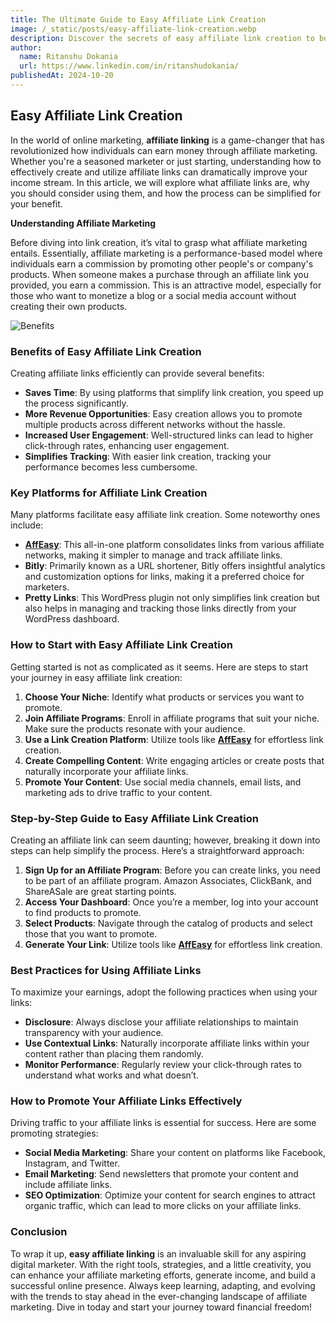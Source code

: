 ---
title: The Ultimate Guide to Easy Affiliate Link Creation
image: /_static/posts/easy-affiliate-link-creation.webp
description: Discover the secrets of easy affiliate link creation to boost your earnings in affiliate marketing. Learn step-by-step methods, best practices, and more in this comprehensive guide.
author:
  name: Ritanshu Dokania
  url: https://www.linkedin.com/in/ritanshudokania/
publishedAt: 2024-10-20
---

## **Easy Affiliate Link Creation**

In the world of online marketing, **affiliate linking** is a game-changer that has revolutionized how individuals can earn money through affiliate marketing. Whether you're a seasoned marketer or just starting, understanding how to effectively create and utilize affiliate links can dramatically improve your income stream. In this article, we will explore what affiliate links are, why you should consider using them, and how the process can be simplified for your benefit.

**Understanding Affiliate Marketing**

Before diving into link creation, it’s vital to grasp what affiliate marketing entails. Essentially, affiliate marketing is a performance-based model where individuals earn a commission by promoting other people's or company's products. When someone makes a purchase through an affiliate link you provided, you earn a commission. This is an attractive model, especially for those who want to monetize a blog or a social media account without creating their own products.

<Image
  alt="Benefits"
  src="/_static/posts/benefits.webp"
  width={1200}
  height={630}
/>
### **Benefits of Easy Affiliate Link Creation**

Creating affiliate links efficiently can provide several benefits:

- **Saves Time**: By using platforms that simplify link creation, you speed up the process significantly.
- **More Revenue Opportunities**: Easy creation allows you to promote multiple products across different networks without the hassle.
- **Increased User Engagement**: Well-structured links can lead to higher click-through rates, enhancing user engagement.
- **Simplifies Tracking**: With easier link creation, tracking your performance becomes less cumbersome.

### **Key Platforms for Affiliate Link Creation**

Many platforms facilitate easy affiliate link creation. Some noteworthy ones include:

- [**AffEasy**](https://affeasy.link/): This all-in-one platform consolidates links from various affiliate networks, making it simpler to manage and track affiliate links.
- **Bitly**: Primarily known as a URL shortener, Bitly offers insightful analytics and customization options for links, making it a preferred choice for marketers.
- **Pretty Links**: This WordPress plugin not only simplifies link creation but also helps in managing and tracking those links directly from your WordPress dashboard.

### **How to Start with Easy Affiliate Link Creation**

Getting started is not as complicated as it seems. Here are steps to start your journey in easy affiliate link creation:

1. **Choose Your Niche**: Identify what products or services you want to promote.
2. **Join Affiliate Programs**: Enroll in affiliate programs that suit your niche. Make sure the products resonate with your audience.
3. **Use a Link Creation Platform**: Utilize tools like [**AffEasy**](https://affeasy.link/) for effortless link creation.
4. **Create Compelling Content**: Write engaging articles or create posts that naturally incorporate your affiliate links.
5. **Promote Your Content**: Use social media channels, email lists, and marketing ads to drive traffic to your content.

### **Step-by-Step Guide to Easy Affiliate Link Creation**

Creating an affiliate link can seem daunting; however, breaking it down into steps can help simplify the process. Here’s a straightforward approach:

1. **Sign Up for an Affiliate Program**: Before you can create links, you need to be part of an affiliate program. Amazon Associates, ClickBank, and ShareASale are great starting points.
2. **Access Your Dashboard**: Once you’re a member, log into your account to find products to promote.
3. **Select Products**: Navigate through the catalog of products and select those that you want to promote.
4. **Generate Your Link**: Utilize tools like [**AffEasy**](https://affeasy.link/) for effortless link creation.

### **Best Practices for Using Affiliate Links**

To maximize your earnings, adopt the following practices when using your links:

- **Disclosure**: Always disclose your affiliate relationships to maintain transparency with your audience.
- **Use Contextual Links**: Naturally incorporate affiliate links within your content rather than placing them randomly.
- **Monitor Performance**: Regularly review your click-through rates to understand what works and what doesn’t.

### **How to Promote Your Affiliate Links Effectively**

Driving traffic to your affiliate links is essential for success. Here are some promoting strategies:

- **Social Media Marketing**: Share your content on platforms like Facebook, Instagram, and Twitter.
- **Email Marketing**: Send newsletters that promote your content and include affiliate links.
- **SEO Optimization**: Optimize your content for search engines to attract organic traffic, which can lead to more clicks on your affiliate links.

### **Conclusion**

To wrap it up, **easy affiliate linking** is an invaluable skill for any aspiring digital marketer. With the right tools, strategies, and a little creativity, you can enhance your affiliate marketing efforts, generate income, and build a successful online presence. Always keep learning, adapting, and evolving with the trends to stay ahead in the ever-changing landscape of affiliate marketing. Dive in today and start your journey toward financial freedom!
